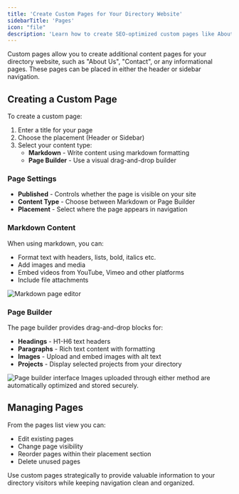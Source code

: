 ```yaml
---
title: 'Create Custom Pages for Your Directory Website'
sidebarTitle: 'Pages'
icon: "file"
description: 'Learn how to create SEO-optimized custom pages like About Us and Contact pages with markdown or drag-and-drop builder to enhance your business directory website'
---
```


Custom pages allow you to create additional content pages for your directory website, such as "About Us", "Contact", or any informational pages. These pages can be placed in either the header or sidebar navigation.

## Creating a Custom Page

To create a custom page:

1. Enter a title for your page
2. Choose the placement (Header or Sidebar)
3. Select your content type:
   - **Markdown** - Write content using markdown formatting
   - **Page Builder** - Use a visual drag-and-drop builder

### Page Settings

- **Published** - Controls whether the page is visible on your site
- **Content Type** - Choose between Markdown or Page Builder
- **Placement** - Select where the page appears in navigation

### Markdown Content

When using markdown, you can:
- Format text with headers, lists, bold, italics etc.
- Add images and media
- Embed videos from YouTube, Vimeo and other platforms
- Include file attachments

<Frame>
  <img src="/images/markdown-page-demo.png" alt="Markdown page editor" />
</Frame>

### Page Builder

The page builder provides drag-and-drop blocks for:

- **Headings** - H1-H6 text headers
- **Paragraphs** - Rich text content with formatting
- **Images** - Upload and embed images with alt text
- **Projects** - Display selected projects from your directory

<Frame>
  <img src="/images/page-builder-demo.png" alt="Page builder interface" />
</Frame>

<Note>
Images uploaded through either method are automatically optimized and stored securely.
</Note>

## Managing Pages

From the pages list view you can:
- Edit existing pages
- Change page visibility
- Reorder pages within their placement section
- Delete unused pages

<Tip>
Use custom pages strategically to provide valuable information to your directory visitors while keeping navigation clean and organized.
</Tip>


